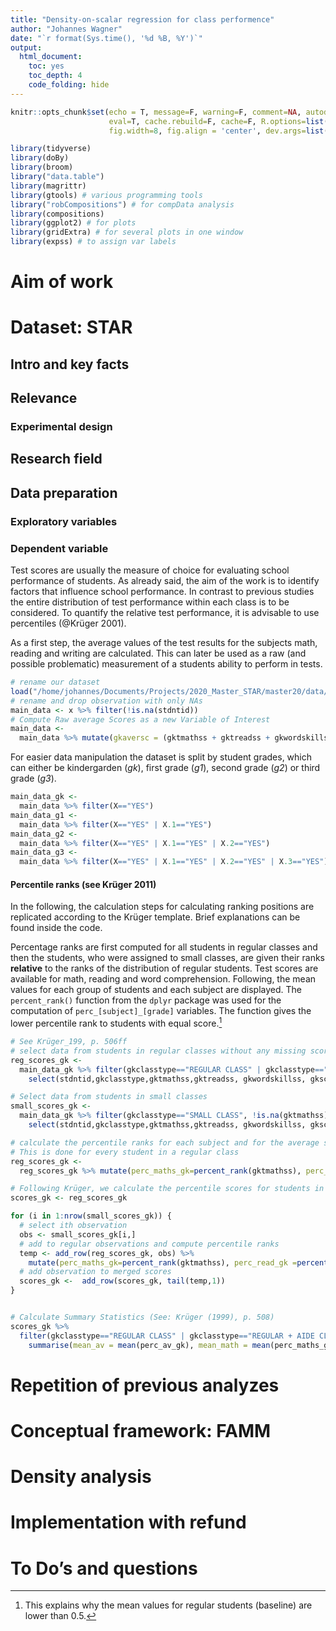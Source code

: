```yaml
---
title: "Density-on-scalar regression for class performence"
author: "Johannes Wagner"
date: "`r format(Sys.time(), '%d %B, %Y')`"
output: 
  html_document:
    toc: yes
    toc_depth: 4
    code_folding: hide
---
```

  
```r
knitr::opts_chunk$set(echo = T, message=F, warning=F, comment=NA, autodep=F, 
                      eval=T, cache.rebuild=F, cache=F, R.options=list(width=120), 
                      fig.width=8, fig.align = 'center', dev.args=list(bg = 'transparent'), dev='svglite')
```

```r
library(tidyverse)
library(doBy)
library(broom)
library("data.table")
library(magrittr) 
library(gtools) # various programming tools
library("robCompositions") # for compData analysis
library(compositions)
library(ggplot2) # for plots
library(gridExtra) # for several plots in one window
library(expss) # to assign var labels
```


# Aim of work 



# Dataset: STAR

## Intro and key facts

## Relevance

### Experimental design

## Research field

## Data preparation

### Exploratory variables

### Dependent variable

Test scores are usually the measure of choice for evaluating school performance of students. As already said, the aim of the work is to identify factors that influence school performance. In contrast to previous studies the entire distribution of test performance within each class is to be considered. To quantify the relative test performance, it is advisable to use percentiles (@Krüger 2001).

As a first step, the average values of the test results for the subjects math, reading and writing are calculated. This can later be used as a raw (and possible problematic) measurement of a students ability to perform in tests.

```r
# rename our dataset  
load("/home/johannes/Documents/Projects/2020_Master_STAR/master20/data/STAR_Students.RData")
# rename and drop observation with only NAs
main_data <- x %>% filter(!is.na(stdntid))
# Compute Raw average Scores as a new Variable of Interest
main_data <- 
  main_data %>% mutate(gkaversc = (gktmathss + gktreadss + gkwordskillss)/3, g1aversc = (g1tmathss + g1treadss + g1wordskillss)/3, g2aversc = (g2tmathss + g2treadss + g2wordskillss)/3, g3aversc = (g3tmathss + g3treadss + g3wordskillss)/3)  
```

For easier data manipulation the dataset is split by student grades, which can either be kindergarden (*gk*), first grade (*g1*), second grade (*g2*) or third grade (*g3*).  

```r
main_data_gk <- 
  main_data %>% filter(X=="YES")
main_data_g1 <- 
  main_data %>% filter(X=="YES" | X.1=="YES")
main_data_g2 <- 
  main_data %>% filter(X=="YES" | X.1=="YES" | X.2=="YES")
main_data_g3 <- 
  main_data %>% filter(X=="YES" | X.1=="YES" | X.2=="YES" | X.3=="YES")
```  

#### Percentile ranks (see Krüger 2011)

In the following, the calculation steps for calculating ranking positions are replicated according to the Krüger template. Brief explanations can be found inside the code.

Percentage ranks are first computed for all students in regular classes and then the students, who were assigned to small classes, are given their ranks **relative** to the ranks of the distribution of regular students. Test scores are available for math, reading and word comprehension. Following, the mean values for each group of students and each subject are displayed. The `percent_rank()` function from the `dplyr` package was used for the computation of `perc_[subject]_[grade]` variables. The function gives the lower percentile rank to students with equal score.^[This explains why the mean values for regular students (baseline) are lower than 0.5.]  

```r
# See Krüger_199, p. 506ff
# select data from students in regular classes without any missing scores
reg_scores_gk <- 
  main_data_gk %>% filter(gkclasstype=="REGULAR CLASS" | gkclasstype=="REGULAR + AIDE CLASS", !is.na(gktmathss) & !is.na(gktreadss) & !is.na(gkwordskillss) ) %>%
    select(stdntid,gkclasstype,gktmathss,gktreadss, gkwordskillss, gkschid, gkaversc)

# Select data from students in small classes
small_scores_gk <- 
  main_data_gk %>% filter(gkclasstype=="SMALL CLASS", !is.na(gktmathss) & !is.na(gktreadss) & !is.na(gkwordskillss) )  %>%
    select(stdntid,gkclasstype,gktmathss,gktreadss, gkwordskillss, gkschid, gkaversc  )

# calculate the percentile ranks for each subject and for the average score from the raw average test result
# This is done for every student in a regular class
reg_scores_gk <- 
  reg_scores_gk %>% mutate(perc_maths_gk=percent_rank(gktmathss), perc_read_gk =percent_rank(gktreadss), perc_word_gk=percent_rank(gkwordskillss), perc_av_gk=percent_rank(gkaversc))

# Following Krüger, we calculate the percentile scores for students in small classes relative to the population of students in regular classes
scores_gk <- reg_scores_gk

for (i in 1:nrow(small_scores_gk)) {
  # select ith observation
  obs <- small_scores_gk[i,]
  # add to regular observations and compute percentile ranks
  temp <- add_row(reg_scores_gk, obs) %>% 
    mutate(perc_maths_gk=percent_rank(gktmathss), perc_read_gk =percent_rank(gktreadss), perc_word_gk=percent_rank(gkwordskillss), perc_av_gk=percent_rank(gkaversc))
  # add observation to merged scores
  scores_gk <-  add_row(scores_gk, tail(temp,1))
}


# Calculate Summary Statistics (See: Krüger (1999), p. 508)
scores_gk %>% 
  filter(gkclasstype=="REGULAR CLASS" | gkclasstype=="REGULAR + AIDE CLASS") %>%
    summarise(mean_av = mean(perc_av_gk), mean_math = mean(perc_maths_gk), mean_read = mean(perc_read_gk), mean_word = mean(perc_word_gk))
```

# Repetition of previous analyzes



# Conceptual framework: FAMM

# Density analysis

# Implementation with refund

# To Do's and questions